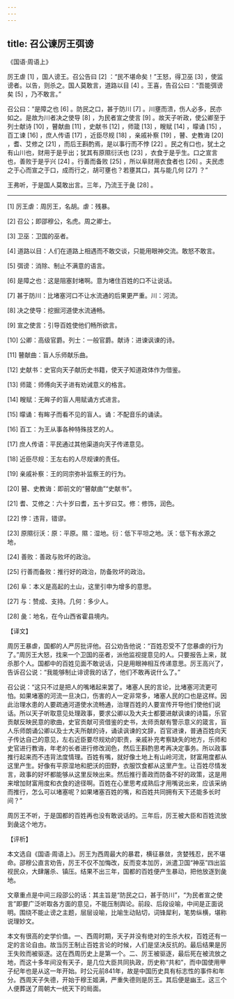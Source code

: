 ```yaml
---
---
---
```

title: 召公谏厉王弭谤
---




《国语·周语上》

厉王虐 [1] ，国人谤王。召公告曰 [2] ：“民不堪命矣！”王怒，得卫巫 [3] ，使监谤者。以告，则杀之。国人莫敢言，道路以目 [4] 。王喜，告召公曰：“吾能弭谤矣 [5] ，乃不敢言。”

召公曰：“是障之也 [6] 。防民之口，甚于防川 [7] 。川壅而溃，伤人必多，民亦如之。是故为川者决之使导 [8] ，为民者宣之使言 [9] 。故天子听政，使公卿至于列士献诗 [10] ，瞽献曲 [11] ，史献书 [12] ，师箴 [13] ，瞍赋 [14] ，曚诵 [15] ，百工谏 [16] ，庶人传语 [17] ，近臣尽规 [18] ，亲戚补察 [19] ，瞽、史教诲 [20] ，耆、艾修之 [21] ，而后王斟酌焉，是以事行而不悖 [22] 。民之有口也，犹土之有山川也，财用于是乎出；犹其有原隰衍沃也 [23] ，衣食于是乎生。口之宣言也，善败于是乎兴 [24] 。行善而备败 [25] ，所以阜财用衣食者也 [26] 。夫民虑之于心而宣之于口，成而行之，胡可壅也？若壅其口，其与能几何 [27] ？”

王弗听，于是国人莫敢出言。三年，乃流王于彘 [28] 。



* * *



[1] 厉王虐：周厉王，名胡。虐：残暴。

[2] 召公；即邵穆公，名虎。周之卿士。

[3] 卫巫：卫国的巫者。

[4] 道路以目：人们在道路上相遇而不敢交谈，只能用眼神交流。敢怒不敢言。

[5] 弭谤：消除、制止不满意的语言。

[6] 是障之也：这是阻塞封堵啊。意为堵住百姓的口不让说话。

[7] 甚于防川：比堵塞河口不让水流通的后果更严重。川：河流。

[8] 决之使导：挖掘河道使水流通畅。

[9] 宣之使言：引导百姓使他们畅所欲言。

[10] 公卿：高级官爵。列士：一般官爵。献诗：进谏讽谏的诗。

[11] 瞽献曲：盲人乐师献乐曲。

[12] 史献书：史官向天子献历史书籍，使天子知道政体作为借鉴。

[13] 师箴：师傅向天子进有劝诫意义的格言。

[14] 瞍赋：无眸子的盲人用赋诵方式进言。

[15] 曚诵：有眸子而看不见的盲人。诵：不配音乐的诵读。

[16] 百工：为王从事各种特殊技艺的人。

[17] 庶人传语：平民通过其他渠道向天子传递意见。

[18] 近臣尽规：王左右的人尽规谏的责任。

[19] 亲戚补察：王的同宗弥补监察王的行为。

[20] 瞽、史教诲：即前文的“瞽献曲”“史献书”。

[21] 耆、艾修之：六十岁曰耆，五十岁曰艾。修：修饰，润色。

[22] 悖：违背，错谬。

[23] 原隰衍沃：原：平原。隰：湿地。衍：低下平坦之地。沃：低下有水源之地，

[24] 善败：善政与败坏的政治。

[25] 行善而备败：推行好的政治，防备败坏的政治。

[26] 阜：本义是高起的土山，这里引申为增多的意思。

[27] 与：赞成、支持。几何：多少人。

[28] 彘：地名，在今山西省霍县境内。

【译文】

周厉王暴虐，国都的人严厉批评他。召公劝告他说：“百姓忍受不了您暴虐的行为了。”周厉王大怒，找来一个卫国的巫者，派他监视提意见的人。只要报告上来，就杀那个人。国都中的百姓见面不敢说话，只是用眼神相互传递意思。厉王高兴了，告诉召公说：“我能够制止诽谤我的话了，他们不敢再说什么了。”

召公说：“这只不过是把人的嘴堵起来罢了。堵塞人民的言论，比堵塞河流更可怕。如果堵塞的河流一旦决口，伤害的人一定非常多，堵塞人民的口也是这样。因此治理水患的人要疏通河道使水流畅通，治理百姓的人要宣传开导他们使他们说话。所以天子听取意见处理政事，要求公卿以及大夫士都要进献讽谏的诗篇，乐官贡献反映民意的歌曲，史官贡献可资借鉴的史书，太师贡献有警示意义的箴言，盲人乐师朗诵公卿以及士大夫所献的诗，诵读讽谏的文辞，百官进谏，普通百姓向天子传达自己的意见，左右近臣要尽规劝的职责，亲戚补充考察缺失的地方，乐师和史官进行教诲，年老的长者进行修改润色，然后王斟酌思考再决定事务。所以政事推行起来而不违背法度情理。百姓有嘴，就好像土地上有山岭河流，财富用度都从这里产生。好像有平原湿地和肥沃的田野，衣服饮食都从这里产生。让百姓尽情发言，政事的好坏都能够从这里反映出来。然后推行善政而防备不好的政策，这是用来增加财富用度和衣食的途径啊。百姓在心里思考成熟后才用嘴说出来，应该采纳而推行，怎么可以堵塞呢？如果堵塞百姓的嘴，和百姓共同拥有天下还能多长时间？”

周厉王不听，于是国都的百姓再也没有敢说话的。三年后，厉王被大臣和百姓流放到彘这个地方。

【评析】

本文选自《国语·周语上》。厉王为西周最大的暴君，横征暴敛，贪婪残忍，民不堪命。邵穆公直言劝告，厉王不仅不加悔改，反而变本加厉，派遣卫国“神巫”四出监视民众，大肆屠杀、镇压。结果不出三年，国都的百姓便产生暴动，把他放逐到彘地。

文章重点是中间三段邵公的话：其主旨是“防民之口，甚于防川”，“为民者宣之使言”即要广泛听取各方面的意见，不能压制舆论。前段、后段设喻，中间是正面说明。围绕不能止谤之主题，层层设喻，比喻生动贴切，词锋犀利，笔势纵横，堪称说理妙文。

本文有很高的史学价值。一、西周时期，天子并没有绝对的生杀大权，百姓还有一定的言论自由。故当厉王制止百姓言论的时候，人们是坚决反抗的。最后结果是厉王失败而被驱逐。这在西周历史上是第一个。二、厉王被驱逐，最后死在被流放之地，而这十多年间没有天子，是几位大臣共同执政，历史称“共和”，而中国使用甲子纪年也是从这一年开始。时公元前841年，故是中国历史具有标志性的事件和年分。西周天子失德，开始于穆王姬满，严重失德则是厉王。其后便是幽王。这三个人便葬送了周朝大一统天下的局面。
